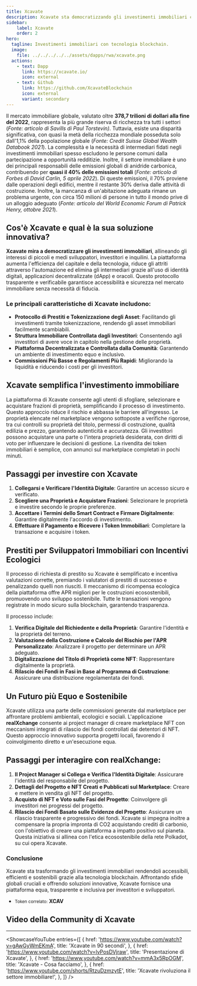 ```yaml
---
title: Xcavate
description: Xcavate sta democratizzando gli investimenti immobiliari con la tecnologia blockchain per una proprietà accessibile, efficiente e sostenibile.
sidebar:
    label: Xcavate
    order: 2
hero:
  tagline: Investimenti immobiliari con tecnologia blockchain.
  image: 
    file: ../../../../../assets/dapps/rwa/xcavate.png
  actions:
    - text: Dapp
      link: https://xcavate.io/
      icon: external
    - text: Github
      link: https://github.com/XcavateBlockchain
      icon: external
      variant: secondary
---
```



Il mercato immobiliare globale, valutato oltre **378,7 trilioni di dollari alla fine del 2022**, rappresenta la più grande riserva di ricchezza tra tutti i settori (*Fonte: articolo di Savills di Paul Torstevin)*. Tuttavia, esiste una disparità significativa, con quasi la metà della ricchezza mondiale posseduta solo dall'1,1% della popolazione globale (*Fonte: Credit Suisse Global Wealth Databook 2021*). La complessità e la necessità di intermediari fidati negli investimenti immobiliari spesso escludono le persone comuni dalla partecipazione a opportunità redditizie.
Inoltre, il settore immobiliare è uno dei principali responsabili delle emissioni globali di anidride carbonica, contribuendo per **quasi il 40% delle emissioni totali** (*Fonte: articolo di Forbes di David Carlin, 5 aprile 2022*). Di queste emissioni, il 70% proviene dalle operazioni degli edifici, mentre il restante 30% deriva dalle attività di costruzione. Inoltre, la mancanza di un'abitazione adeguata rimane un problema urgente, con circa 150 milioni di persone in tutto il mondo prive di un alloggio adeguato (*Fonte: articolo del World Economic Forum di Patrick Henry, ottobre 2021*).

## Cos'è Xcavate e qual è la sua soluzione innovativa?
**Xcavate mira a democratizzare gli investimenti immobiliari**, allineando gli interessi di piccoli e medi sviluppatori, investitori e inquilini. La piattaforma aumenta l'efficienza del capitale e della tecnologia, riduce gli attriti attraverso l'automazione ed elimina gli intermediari grazie all'uso di identità digitali, applicazioni decentralizzate (dApp) e oracoli. Questo protocollo trasparente e verificabile garantisce accessibilità e sicurezza nel mercato immobiliare senza necessità di fiducia.

### Le principali caratteristiche di Xcavate includono:
- **Protocollo di Prestiti e Tokenizzazione degli Asset**: Facilitando gli investimenti tramite tokenizzazione, rendendo gli asset immobiliari facilmente scambiabili.
- **Struttura Immobiliare Controllata dagli Investitori**: Consentendo agli investitori di avere voce in capitolo nella gestione delle proprietà.
- **Piattaforma Decentralizzata e Controllata dalla Comunità**: Garantendo un ambiente di investimento equo e inclusivo.
- **Commissioni Più Basse e Regolamenti Più Rapidi**: Migliorando la liquidità e riducendo i costi per gli investitori.

## Xcavate semplifica l'investimento immobiliare
La piattaforma di Xcavate consente agli utenti di sfogliare, selezionare e acquistare frazioni di proprietà, semplificando il processo di investimento. Questo approccio riduce il rischio e abbassa le barriere all'ingresso. Le proprietà elencate nel marketplace vengono sottoposte a verifiche rigorose, tra cui controlli su proprietà del titolo, permessi di costruzione, qualità edilizia e prezzo, garantendo autenticità e accuratezza.
Gli investitori possono acquistare una parte o l'intera proprietà desiderata, con diritti di voto per influenzare le decisioni di gestione. La rivendita dei token immobiliari è semplice, con annunci sul marketplace completati in pochi minuti.

## Passaggi per investire con Xcavate
1. **Collegarsi e Verificare l'Identità Digitale**: Garantire un accesso sicuro e verificato.
2. **Scegliere una Proprietà e Acquistare Frazioni**: Selezionare le proprietà e investire secondo le proprie preferenze.
3. **Accettare i Termini dello Smart Contract e Firmare Digitalmente**: Garantire digitalmente l'accordo di investimento.
4. **Effettuare il Pagamento e Ricevere i Token Immobiliari**: Completare la transazione e acquisire i token.

## Prestiti per Sviluppatori Immobiliari con Incentivi Ecologici
Il processo di richiesta di prestito su Xcavate è semplificato e incentiva valutazioni corrette, premiando i valutatori di prestiti di successo e penalizzando quelli non riusciti. Il meccanismo di ricompensa ecologica della piattaforma offre APR migliori per le costruzioni ecosostenibili, promuovendo uno sviluppo sostenibile. Tutte le transazioni vengono registrate in modo sicuro sulla blockchain, garantendo trasparenza.

Il processo include:
1. **Verifica Digitale del Richiedente e della Proprietà**: Garantire l'identità e la proprietà del terreno.
2. **Valutazione della Costruzione e Calcolo del Rischio per l'APR Personalizzato**: Analizzare il progetto per determinare un APR adeguato.
3. **Digitalizzazione del Titolo di Proprietà come NFT**: Rappresentare digitalmente la proprietà.
4. **Rilascio dei Fondi in Fasi in Base al Programma di Costruzione**: Assicurare una distribuzione regolamentata dei fondi.

## Un Futuro più Equo e Sostenibile
Xcavate utilizza una parte delle commissioni generate dal marketplace per affrontare problemi ambientali, ecologici e sociali. L'applicazione **realXchange** consente ai project manager di creare marketplace NFT con meccanismi integrati di rilascio dei fondi controllati dai detentori di NFT. Questo approccio innovativo supporta progetti locali, favorendo il coinvolgimento diretto e un'esecuzione equa.

## Passaggi per interagire con **realXchange**:
1. **Il Project Manager si Collega e Verifica l'Identità Digitale**: Assicurare l'identità del responsabile del progetto.
2. **Dettagli del Progetto e NFT Creati e Pubblicati sul Marketplace**: Creare e mettere in vendita gli NFT del progetto.
3. **Acquisto di NFT e Voto sulle Fasi del Progetto**: Coinvolgere gli investitori nei progressi del progetto.
4. **Rilascio dei Fondi Basato sulle Evidenze del Progetto**: Assicurare un rilascio trasparente e progressivo dei fondi.
Xcavate si impegna inoltre a compensare la propria impronta di CO2 acquistando crediti di carbonio, con l'obiettivo di creare una piattaforma a impatto positivo sul pianeta. Questa iniziativa si allinea con l'etica ecosostenibile della rete Polkadot, su cui opera Xcavate.

### Conclusione
Xcavate sta trasformando gli investimenti immobiliari rendendoli accessibili, efficienti e sostenibili grazie alla tecnologia blockchain. Affrontando sfide globali cruciali e offrendo soluzioni innovative, Xcavate fornisce una piattaforma equa, trasparente e inclusiva per investitori e sviluppatori.
- <small>Token correlato:</small> **XCAV**

## Video della Community di Xcavate
------------
<ShowcaseYouTube
  entries={[
        {
    href: 'https://www.youtube.com/watch?v=gAwGyWmEKmA',
      title: 'Xcavate in 90 secondi',
    },
        {
    href: 'https://www.youtube.com/watch?v=lvPosDVjraw',
      title: 'Presentazione di Xcavate',
    },
           {
    href: 'https://www.youtube.com/watch?v=mmA3x5RpOGM',
      title: 'Xcavate - Cosa facciamo',
    },
         {
    href: 'https://www.youtube.com/shorts/RtzuDzmzytE',
      title: 'Xcavate rivoluziona il settore immobiliare!',
    },
  ]} />